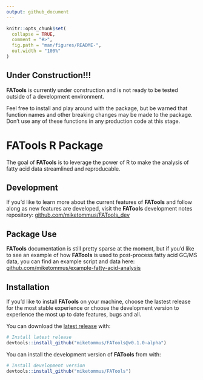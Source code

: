 ```yaml
---
output: github_document
---
```


<!-- README.md is generated from README.Rmd. Please edit that file -->

```r
knitr::opts_chunk$set(
  collapse = TRUE,
  comment = "#>",
  fig.path = "man/figures/README-",
  out.width = "100%"
)
```

## Under Construction!!!

**FATools** is currently under construction and is not ready to be tested outside of a development environment. 

Feel free to install and play around with the package, but be warned that function names and other breaking changes may be made to the package. Don't use any of these functions in any production code at this stage.

# **FATools R Package**

<!-- badges: start -->
<!-- badges: end -->

The goal of **FATools** is to leverage the power of R to make the analysis of fatty acid data streamlined and reproducable.

## Development

If you'd like to learn more about the current features of **FATools** and follow along as new features are developed, visit the **FATools** development notes repository: [github.com/miketommus/FATools_dev](https://github.com/miketommus/FATools_dev)

## Package Use

**FATools** documentation is still pretty sparse at the moment, but if you'd like to see an example of how **FATools** is used to post-process fatty acid GC/MS data, you can find an example script and data here: [github.com/miketommus/example-fatty-acid-analysis](https://github.com/miketommus/example-fatty-acid-analysis)

## Installation

If you'd like to install **FATools** on your machine, choose the lastest release for the most stable experience or choose the development version to experience the most up to date features, bugs and all.


You can download the [latest release](https://github.com/miketommus/FATools/releases) with:

```r
# Install latest release
devtools::install_github("miketommus/FATools@v0.1.0-alpha")
```

You can install the development version of **FATools** from with:

``` r
# Install development version
devtools::install_github("miketommus/FATools")
```